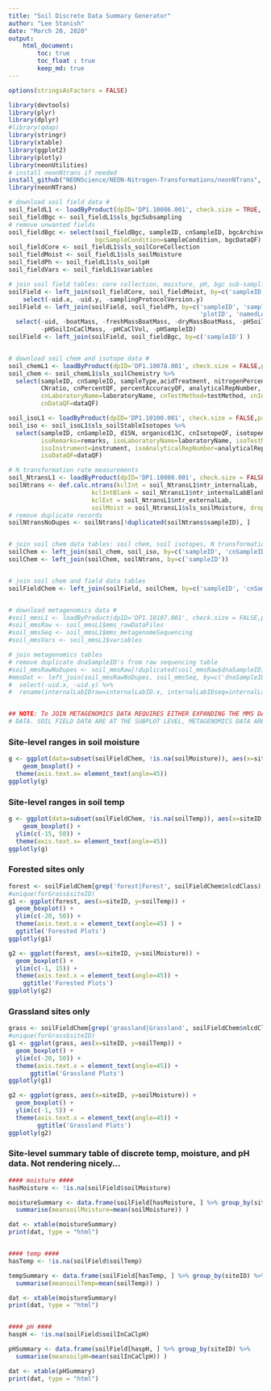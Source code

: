 ```yaml
---
title: "Soil Discrete Data Summary Generator"
author: "Lee Stanish"
date: "March 20, 2020"
output: 
    html_document:
        toc: true
        toc_float : true
        keep_md: true
---
```



```r
options(stringsAsFactors = FALSE)

library(devtools)
library(plyr)
library(dplyr)
#library(qdap)
library(stringr)
library(xtable)
library(ggplot2)
library(plotly)
library(neonUtilities)
# install neonNtrans if needed
install_github("NEONScience/NEON-Nitrogen-Transformations/neonNTrans", dependencies=TRUE)  
library(neonNTrans)  

```

``` r

# download soil field data #
soil_fieldL1 <- loadByProduct(dpID='DP1.10086.001', check.size = TRUE, package = 'basic', site = 'all')
soil_fieldBgc <- soil_fieldL1$sls_bgcSubsampling
# remove unwanted fields
soil_fieldBgc <- select(soil_fieldBgc, sampleID, cnSampleID, bgcArchiveID,   
                        bgcSampleCondition=sampleCondition, bgcDataQF)
soil_fieldCore <- soil_fieldL1$sls_soilCoreCollection
soil_fieldMoist <- soil_fieldL1$sls_soilMoisture
soil_fieldPh <- soil_fieldL1$sls_soilpH
soil_fieldVars <- soil_fieldL1$variables

# join soil field tables: core collection, moisture, pH, bgc sub-sampling
soilField <- left_join(soil_fieldCore, soil_fieldMoist, by=c('sampleID', 'domainID', 'siteID', 'namedLocation', 'plotID', 'collectDate', 'horizon', 'sampleCode') ) %>%
    select(-uid.x, -uid.y, -samplingProtocolVersion.y)
soilField <- left_join(soilField, soil_fieldPh, by=c('sampleID', 'sampleCode', 'domainID', 'siteID',
                                                     'plotID', 'namedLocation', 'collectDate')) %>%
  select(-uid, -boatMass, -freshMassBoatMass, -dryMassBoatMass, -pHSoilInWaterMass, -pHWaterVol,
         -pHSoilInCaClMass, -pHCaClVol, -pHSampleID)
soilField <- left_join(soilField, soil_fieldBgc, by=c('sampleID') )


# download soil chem and isotope data #
soil_chemL1 <- loadByProduct(dpID='DP1.10078.001', check.size = FALSE,package = 'basic', site = 'all')
soil_chem <- soil_chemL1$sls_soilChemistry %>%
  select(sampleID, cnSampleID, sampleType,acidTreatment, nitrogenPercent, organicCPercent,
         CNratio, cnPercentQF, percentAccuracyQF, analyticalRepNumber, cnRemarks=remarks,
         cnLaboratoryName=laboratoryName, cnTestMethod=testMethod, cnInstrument=instrument, 
         cnDataQF=dataQF)

soil_isoL1 <- loadByProduct(dpID='DP1.10100.001', check.size = FALSE,package = 'basic', site = 'all')
soil_iso <- soil_isoL1$sls_soilStableIsotopes %>%
  select(sampleID, cnSampleID, d15N, organicd13C, cnIsotopeQF, isotopeAccuracyQF,
         isoRemarks=remarks, isoLaboratoryName=laboratoryName, isoTestMethod=testMethod, 
         isoInstrument=instrument, isoAnalyticalRepNumber=analyticalRepNumber,
         isoDataQF=dataQF)

# N transformation rate measurements
soil_NtransL1 <- loadByProduct(dpID='DP1.10080.001', check.size = FALSE,package = 'basic', site = 'all')
soilNtrans <- def.calc.ntrans(kclInt = soil_NtransL1$ntr_internalLab, 
                       kclIntBlank = soil_NtransL1$ntr_internalLabBlanks, 
                       kclExt = soil_NtransL1$ntr_externalLab, 
                       soilMoist = soil_NtransL1$sls_soilMoisture, dropFlagged = TRUE)
# remove duplicate records
soilNtransNoDupes <- soilNtrans[!duplicated(soilNtrans$sampleID), ]


# join soil chem data tables: soil chem, soil isotopes, N transformation
soilChem <- left_join(soil_chem, soil_iso, by=c('sampleID', 'cnSampleID'))
soilChem <- left_join(soilChem, soilNtrans, by=c('sampleID'))


# join soil chem and field data tables
soilFieldChem <- left_join(soilField, soilChem, by=c('sampleID', 'cnSampleID') )


# download metagenomics data #
#soil_mmsL1 <- loadByProduct(dpID='DP1.10107.001', check.size = FALSE,package = 'expanded')
#soil_mmsRaw <- soil_mmsL1$mms_rawDataFiles
#soil_mmsSeq <- soil_mmsL1$mms_metagenomeSequencing
#soil_mmsVars <- soil_mmsL1$variables

# join metagenomics tables
# remove duplicate dnaSampleID's from raw sequencing table
#soil_mmsRawNoDupes <- soil_mmsRaw[!duplicated(soil_mmsRaw$dnaSampleID), ]
#mmsDat <- left_join(soil_mmsRawNoDupes, soil_mmsSeq, by=c('dnaSampleID', 'domainID', 'siteID', #'namedLocation', 'laboratoryName', 'sequencingFacilityID') ) %>% 
#  select(-uid.x, -uid.y) %>% 
#  rename(internalLabIDraw=internalLabID.x, internalLabIDseq=internalLabID.y)


## NOTE: To JOIN METAGENOMICS DATA REQUIRES EITHER EXPANDING THE MMS DATA OR AVERAGING THE SOIL FIELD
# DATA. SOIL FIELD DATA ARE AT THE SUBPLOT LEVEL, METAGENOMICS DATA ARE AT THE PLOT LEVEL ##

```


### Site-level ranges in soil moisture

```r

g <- ggplot(data=subset(soilFieldChem, !is.na(soilMoisture)), aes(x=siteID, y=soilMoisture) ) +
    geom_boxplot() +
  theme(axis.text.x= element_text(angle=45))
ggplotly(g)


```

### Site-level ranges in soil temp

```r

g <- ggplot(data=subset(soilFieldChem, !is.na(soilTemp)), aes(x=siteID, y=soilTemp) ) +
    geom_boxplot() +
  ylim(c(-15, 50)) +
  theme(axis.text.x= element_text(angle=45))
ggplotly(g)

```


### Forested sites only
```r

forest <- soilFieldChem[grep('forest|Forest', soilFieldChem$nlcdClass), ]
#unique(forGrass$siteID)
g1 <- ggplot(forest, aes(x=siteID, y=soilTemp)) + 
  geom_boxplot() + 
  ylim(c(-20, 50)) +
  theme(axis.text.x = element_text(angle=45) ) +
  ggtitle('Forested Plots')
ggplotly(g1)

g2 <- ggplot(forest, aes(x=siteID, y=soilMoisture)) + 
  geom_boxplot() + 
  ylim(c(-1, 15)) +
  theme(axis.text.x = element_text(angle=45)) +
    ggtitle('Forested Plots')
ggplotly(g2)

```

### Grassland sites only
```r

grass <- soilFieldChem[grep('grassland|Grassland', soilFieldChem$nlcdClass), ]
#unique(forGrass$siteID)
g1 <- ggplot(grass, aes(x=siteID, y=soilTemp)) + 
  geom_boxplot() + 
  ylim(c(-20, 50)) +
  theme(axis.text.x = element_text(angle=45)) +
      ggtitle('Grassland Plots')
ggplotly(g1)

g2 <- ggplot(grass, aes(x=siteID, y=soilMoisture)) + 
  geom_boxplot() + 
  ylim(c(-1, 5)) +
  theme(axis.text.x = element_text(angle=45)) +
        ggtitle('Grassland Plots')
ggplotly(g2)

```


### Site-level summary table of discrete temp, moisture, and pH data. Not rendering nicely...
```r

#### moisture ####
hasMoisture <- !is.na(soilField$soilMoisture)

moistureSummary <- data.frame(soilField[hasMoisture, ] %>% group_by(siteID) %>% 
  summarise(meansoilMoisture=mean(soilMoisture)) )

dat <- xtable(moistureSummary)
print(dat, type = "html")


#### temp ####
hasTemp <- !is.na(soilField$soilTemp)

tempSummary <- data.frame(soilField[hasTemp, ] %>% group_by(siteID) %>% 
  summarise(meansoilTemp=mean(soilTemp)) )

dat <- xtable(moistureSummary)
print(dat, type = "html")


#### pH ####
haspH <- !is.na(soilField$soilInCaClpH)

pHSummary <- data.frame(soilField[haspH, ] %>% group_by(siteID) %>% 
  summarise(meansoilpH=mean(soilInCaClpH)) )

dat <- xtable(pHSummary)
print(dat, type = "html")

```
